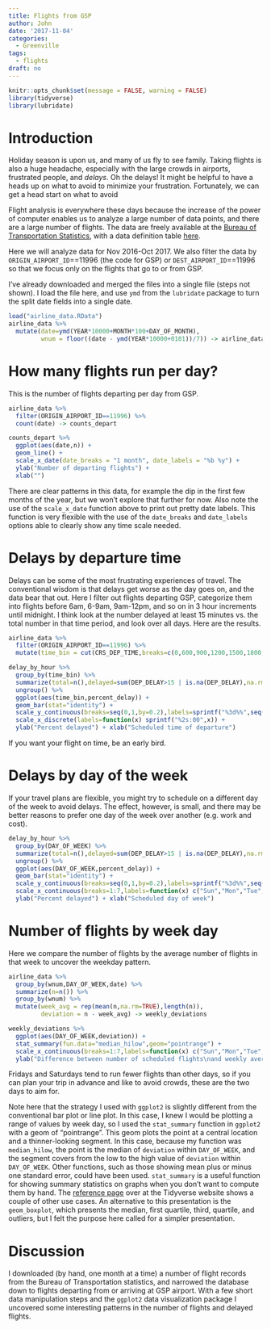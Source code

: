 ```yaml
---
title: Flights from GSP
author: John
date: '2017-11-04'
categories:
  - Greenville
tags:
  - flights
draft: no
---
```


```r
knitr::opts_chunk$set(message = FALSE, warning = FALSE)
library(tidyverse)
library(lubridate)
```

# Introduction

Holiday season is upon us, and many of us fly to see family. Taking flights is also a huge headache, especially with the large crowds in airports, frustrated people, and *delays*. Oh the delays! It might be helpful to have a heads up on what to avoid to minimize your frustration. Fortunately, we can get a head start on what to avoid

Flight analysis is everywhere these days because the increase of the power of computer enables us to analyze a large number of data points, and there are a large number of flights. The data are freely available at the [Bureau of Transportation Statistics](https://www.transtats.bts.gov/Tables.asp?DB_ID=120), with a data definition table [here](https://www.transtats.bts.gov/DatabaseInfo.asp?DB_ID=120&Link=0).

Here we will analyze data for Nov 2016-Oct 2017. We also filter the data by `ORIGIN_AIRPORT_ID`==11996 (the code for GSP) or `DEST_AIRPORT_ID`==11996 so that we focus only on the flights that go to or from GSP.

I've already downloaded and merged the files into a single file (steps not shown). I load the file here, and use `ymd` from the `lubridate` package to turn the split date fields into a single date.

```r

load("airline_data.RData")
airline_data %>% 
  mutate(date=ymd(YEAR*10000+MONTH*100+DAY_OF_MONTH),
         wnum = floor((date - ymd(YEAR*10000+0101))/7)) -> airline_data

```

# How many flights run per day?

This is the number of flights departing per day from GSP.

```r
airline_data %>% 
  filter(ORIGIN_AIRPORT_ID==11996) %>% 
  count(date) -> counts_depart

counts_depart %>% 
  ggplot(aes(date,n)) +
  geom_line() +
  scale_x_date(date_breaks = "1 month", date_labels = "%b %y") +
  ylab("Number of departing flights") +
  xlab("")

```

There are clear patterns in this data, for example the dip in the first few months of the year, but we won't explore that further for now. Also note the use of the `scale_x_date` function above to print out pretty date labels. This function is very flexible with the use of the `date_breaks` and `date_labels` options able to clearly show any time scale needed.

# Delays by departure time

Delays can be some of the most frustrating experiences of travel. The conventional wisdom is that delays get worse as the day goes on, and the data bear that out. Here I filter out flights departing GSP, categorize them into flights before 6am, 6-9am, 9am-12pm, and so on in 3 hour increments until midnight. I think look at the number delayed at least 15 minutes vs. the total number in that time period, and look over all days. Here are the results.

```r
airline_data %>% 
  filter(ORIGIN_AIRPORT_ID==11996) %>% 
  mutate(time_bin = cut(CRS_DEP_TIME,breaks=c(0,600,900,1200,1500,1800,2100,2400),labels=c("6","9","12","15","18","21","24"),right=TRUE,ordered_result = TRUE)) -> delay_by_hour

delay_by_hour %>% 
  group_by(time_bin) %>% 
  summarize(total=n(),delayed=sum(DEP_DELAY>15 | is.na(DEP_DELAY),na.rm=TRUE),percent_delay = delayed/total) %>% 
  ungroup() %>% 
  ggplot(aes(time_bin,percent_delay)) +
  geom_bar(stat="identity") +
  scale_y_continuous(breaks=seq(0,1,by=0.2),labels=sprintf("%3d%%",seq(0,100,by=20))) +
  scale_x_discrete(labels=function(x) sprintf("%2s:00",x)) +
  ylab("Percent delayed") + xlab("Scheduled time of departure")

```

If you want your flight on time, be an early bird.

# Delays by day of the week

If your travel plans are flexible, you might try to schedule on a different day of the week to avoid delays. The effect, however, is small, and there may be better reasons to prefer one day of the week over another (e.g. work and cost).

```r
delay_by_hour %>% 
  group_by(DAY_OF_WEEK) %>% 
  summarize(total=n(),delayed=sum(DEP_DELAY>15 | is.na(DEP_DELAY),na.rm=TRUE),percent_delay = delayed/total) %>% 
  ungroup() %>% 
  ggplot(aes(DAY_OF_WEEK,percent_delay)) +
  geom_bar(stat="identity") +
  scale_y_continuous(breaks=seq(0,1,by=0.2),labels=sprintf("%3d%%",seq(0,100,by=20))) +
  scale_x_continuous(breaks=1:7,labels=function(x) c("Sun","Mon","Tue","Wed","Thu","Fri","Sat","Sun")[x]) +
  ylab("Percent delayed") + xlab("Scheduled day of week")

```

# Number of flights by week day

Here we compare the number of flights by the average number of flights in that week to uncover the weekday pattern.

```r
airline_data %>% 
  group_by(wnum,DAY_OF_WEEK,date) %>% 
  summarize(n=n()) %>% 
  group_by(wnum) %>% 
  mutate(week_avg = rep(mean(n,na.rm=TRUE),length(n)),
         deviation = n - week_avg) -> weekly_deviations

weekly_deviations %>% 
  ggplot(aes(DAY_OF_WEEK,deviation)) +
  stat_summary(fun.data="median_hilow",geom="pointrange") +
  scale_x_continuous(breaks=1:7,labels=function(x) c("Sun","Mon","Tue","Wed","Thu","Fri","Sat","Sun")[x]) +
  ylab("Difference between number of scheduled flights\nand weekly average") + xlab("")

```

Fridays and Saturdays tend to run fewer flights than other days, so if you can plan your trip in advance and like to avoid crowds, these are the two days to aim for.

Note here that the strategy I used with `ggplot2` is slightly different from the conventional bar plot or line plot. In this case, I knew I would be plotting a range of values by week day, so I used the `stat_summary` function in `ggplot2` with a geom of "pointrange". This geom plots the point at a central location and a thinner-looking segment. In this case, because my function was `median_hilow`, the point is the median of `deviation` within `DAY_OF_WEEK`, and the segment covers from the low to the high value of `deviation` within `DAY_OF_WEEK`. Other functions, such as those showing mean plus or minus one standard error, could have been used. `stat_summary` is a useful function for showing summary statistics on graphs when you don't want to compute them by hand. The [reference page](http://ggplot2.tidyverse.org/reference/stat_summary.html) over at the Tidyverse website shows a couple of other use cases. An alternative to this presentation is the `geom_boxplot`, which presents the median, first quartile, third, quartile, and outliers, but I felt the purpose here called for a simpler presentation.

# Discussion

I downloaded (by hand, one month at a time) a number of flight records from the Bureau of Transportation statistics, and narrowed the database down to flights departing from or arriving at GSP airport. With a few short data manipulation steps and the `ggplot2` data visualization package I uncovered some interesting patterns in the number of flights and delayed flights.